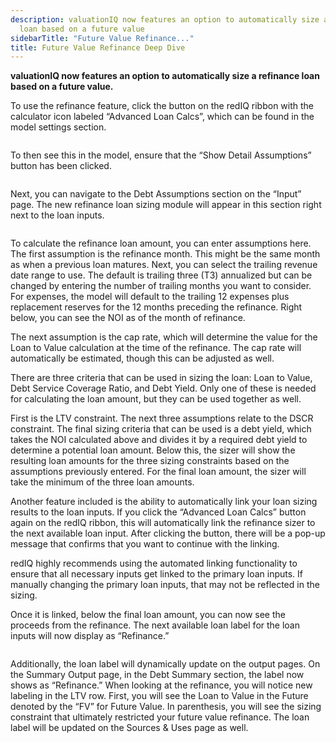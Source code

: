 ```yaml
---
description: valuationIQ now features an option to automatically size a refinance
  loan based on a future value
sidebarTitle: "Future Value Refinance..."
title: Future Value Refinance Deep Dive
---
```


**valuationIQ now features an option to automatically size a refinance loan based on a future value.**


To use the refinance feature, click the button on the redIQ ribbon with the calculator icon labeled “Advanced Loan Calcs”, which can be found in the model settings section.


<Frame>
  <img src="/images/rediq/017003eae6951bb4cd83b1f10266af99b63c4a50.png" alt="" />
</Frame>


To then see this in the model, ensure that the “Show Detail Assumptions” button has been clicked.


<Frame>
  <img src="/images/rediq/d44aefb11c97f8b3931f7f278fc67764ad3febe5.png" alt="" />
</Frame>


Next, you can navigate to the Debt Assumptions section on the “Input” page. The new refinance loan sizing module will appear in this section right next to the loan inputs.


<Frame>
  <img src="/images/rediq/2fce28b1c0bc7cc53f022718ff24749a779db87a.png" alt="" />
</Frame>


To calculate the refinance loan amount, you can enter assumptions here. The first assumption is the refinance month. This might be the same month as when a previous loan matures. Next, you can select the trailing revenue date range to use. The default is trailing three (T3) annualized but can be changed by entering the number of trailing months you want to consider. For expenses, the model will default to the trailing 12 expenses plus replacement reserves for the 12 months preceding the refinance. Right below, you can see the NOI as of the month of refinance.


The next assumption is the cap rate, which will determine the value for the Loan to Value calculation at the time of the refinance. The cap rate will automatically be estimated, though this can be adjusted as well.


There are three criteria that can be used in sizing the loan: Loan to Value, Debt Service Coverage Ratio, and Debt Yield. Only one of these is needed for calculating the loan amount, but they can be used together as well.


First is the LTV constraint. The next three assumptions relate to the DSCR constraint. The final sizing criteria that can be used is a debt yield, which takes the NOI calculated above and divides it by a required debt yield to determine a potential loan amount. Below this, the sizer will show the resulting loan amounts for the three sizing constraints based on the assumptions previously entered. For the final loan amount, the sizer will take the minimum of the three loan amounts.


Another feature included is the ability to automatically link your loan sizing results to the loan inputs. If you click the “Advanced Loan Calcs” button again on the redIQ ribbon, this will automatically link the refinance sizer to the next available loan input. After clicking the button, there will be a pop-up message that confirms that you want to continue with the linking.


redIQ highly recommends using the automated linking functionality to ensure that all necessary inputs get linked to the primary loan inputs. If manually changing the primary loan inputs, that may not be reflected in the sizing.


Once it is linked, below the final loan amount, you can now see the proceeds from the refinance. The next available loan label for the loan inputs will now display as “Refinance.”


<Frame>
  <img src="/images/rediq/869c54563e736f29d27241de9a987ae82ae3aa9c.png" alt="" />
</Frame>


Additionally, the loan label will dynamically update on the output pages. On the Summary Output page, in the Debt Summary section, the label now shows as “Refinance.” When looking at the refinance, you will notice new labeling in the LTV row. First, you will see the Loan to Value in the Future denoted by the “FV” for Future Value. In parenthesis, you will see the sizing constraint that ultimately restricted your future value refinance. The loan label will be updated on the Sources & Uses page as well.


<Frame>
  <img src="/images/rediq/fe43f0097c2a29c3e19fc188ea6edc46ddb4df99.png" alt="" />
</Frame>